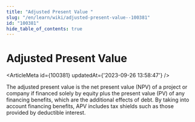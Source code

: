 ```yaml
---
title: "Adjusted Present Value "
slug: "/en/learn/wiki/adjusted-present-value--100381"
id: "100381"
hide_table_of_contents: true
---
```



# Adjusted Present Value 

<ArticleMeta id={100381} updatedAt={'2023-09-26 13:58:47'} />
<div className='border-solid border-b border-t-0 my-4 border-[var(--ifm-color-gray-300)]' />

The adjusted present value is the net present value (NPV) of a project or company if financed solely by equity plus the present value (PV) of any financing benefits, which are the additional effects of debt. By taking into account financing benefits, APV includes tax shields such as those provided by deductible interest.
